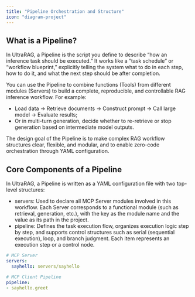 ```yaml
---
title: "Pipeline Orchestration and Structure"
icon: "diagram-project"
---
```


## What is a Pipeline?

In UltraRAG, a Pipeline is the script you define to describe “how an inference task should be executed.” It works like a “task schedule” or “workflow blueprint,” explicitly telling the system what to do in each step, how to do it, and what the next step should be after completion.

You can use the Pipeline to combine functions (Tools) from different modules (Servers) to build a complete, reproducible, and controllable RAG inference workflow. For example:

- Load data → Retrieve documents → Construct prompt → Call large model → Evaluate results;
- Or in multi-turn generation, decide whether to re-retrieve or stop generation based on intermediate model outputs.

The design goal of the Pipeline is to make complex RAG workflow structures clear, flexible, and modular, and to enable zero-code orchestration through YAML configuration.

## Core Components of a Pipeline

In UltraRAG, a Pipeline is written as a YAML configuration file with two top-level structures:

- servers: Used to declare all MCP Server modules involved in this workflow. Each Server corresponds to a functional module (such as retrieval, generation, etc.), with the key as the module name and the value as its path in the project.
- pipeline: Defines the task execution flow, organizes execution logic step by step, and supports control structures such as serial (sequential execution), loop, and branch judgment. Each item represents an execution step or a control node.

```yaml
# MCP Server
servers:
  sayhello: servers/sayhello

# MCP Client Pipeline
pipeline:
- sayhello.greet
```